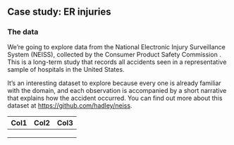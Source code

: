 ## Case study: ER injuries {#er-injuries .case-study style="margin-top: 25px;"}

### The data

We're going to explore data from the National Electronic Injury Surveillance System (NEISS), collected by the Consumer Product Safety Commission <!--# Perhaps a link to CPSC.gov here? -->. This is a long-term study that records all accidents seen in a representative sample of hospitals in the United States.

It's an interesting dataset to explore because every one is already familiar with the domain, and each observation is accompanied by a short narrative <!--#  --> that explains how the accident occurred. You can find out more about this dataset at <https://github.com/hadley/neiss>.

| Col1 | Col2 | Col3 |
|------|------|------|
|      |      |      |
|      |      |      |
|      |      |      |
